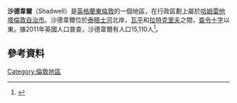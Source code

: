 {{Infobox UK place|
|country = 英格蘭
|dial_code = 020
|region = 倫敦
|population =
|official_name = Shadwell
|latitude = 51.5071
|longitude = -0.0466
|os_grid_reference = TQ355805
|post_town = LONDON
|postcode_area = E
|postcode_district = E1
|london_borough = 哈姆雷特塔
|constituency_westminster = [[波普拉和萊姆豪斯_(英國國會選區)|波普拉和萊姆豪斯]]  
}}
'''沙德韋爾'''（Shadwell）是[[英格蘭|英格蘭]][[東倫敦|東倫敦]]的一個地區，在行政區劃上屬於[[哈姆雷他塔倫敦自治市|哈姆雷他塔倫敦自治市]]。沙德韋爾位於[[泰晤士河|泰晤士河]]北岸，[[瓦平|瓦平]]和[[拉特克里夫|拉特克里夫]]之間，[[查令十字|查令十字]]以東{{convert|3|mi|km|1}}。據2011年英國人口普查，沙德韋爾有人口15,110人<ref>{{Cite web |url=http://www.ukcensusdata.com/shadwell-e05000586#sthash.Qt0byDiz.dpbs |title=存档副本 |access-date=2016-03-03 |archive-url=https://web.archive.org/web/20160204061719/http://www.ukcensusdata.com/shadwell-e05000586#sthash.Qt0byDiz.dpbs |archive-date=2016-02-04 |dead-url=yes }}</ref>。 
==參考資料==
{{reflist|30em}}
{{commons category|Shadwell, London}}
[[Category:倫敦地區|Category:倫敦地區]]